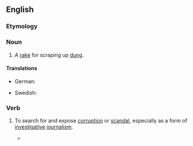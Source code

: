 ==English==

===Etymology===
{{compound|en|muck|rake}}

===Noun===
{{en-noun}}

# A [[rake]] for scraping up [[dung]].

====Translations====
{{trans-top|1. A rake for scraping up dung.}}
* German: {{t+|de|Mistgabel|f}}
{{trans-mid}}
* Swedish: {{t+|sv|dyngraka}}
{{trans-bottom}}

===Verb===
{{en-verb}}

# {{lb|en|intransitive}} To search for and expose [[corruption]] or [[scandal]], especially as a form of [[investigative]] [[journalism]].
#* {{quote-web
|en
|work=New York Times
|title=The Ugly (and Glorious) Truth About American Supermarkets
|author=Alex Williams
|date=2020-09-24
|url=https://www.nytimes.com/2020/09/24/style/the-ugly-and-glorious-truth-about-american-supermarkets.html
|passage=His book, published this month, combines the '''muckraking''' approach of Eric Schlosser’s “Fast Food Nation” with the wry travelogue approach of a Michael Moore movie.}}